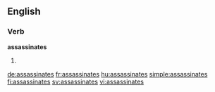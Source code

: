 ==English==

===Verb===
'''assassinates'''

# {{third-person singular of|assassinate}}

[[de:assassinates]]
[[fr:assassinates]]
[[hu:assassinates]]
[[simple:assassinates]]
[[fi:assassinates]]
[[sv:assassinates]]
[[vi:assassinates]]